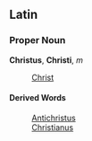 ==Latin==
===Proper Noun===
'''Christus''', '''Christi''', ''m''

:[[Christ]]

====Derived Words====
:[[Antichristus]]
:[[Christianus]]